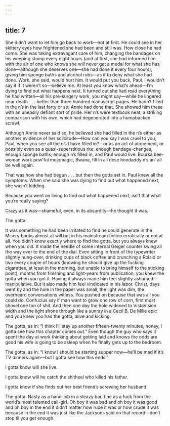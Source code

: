 ```yaml
---
---
---
```

title: 7
---




She didn’t want to let him go back to work—not at first. He could see in her skittery eyes how frightened she had been and still was. How close he had come. She was taking extravagant care of him, changing the bandages on his weeping stump every eight hours (and at first, she had informed him with the air of one who knows she will never get a medal for what she has done—although she deserves one—she had done it every four hours), giving him sponge baths and alcohol rubs—as if to deny what she had done. Work, she said, would hurt him. It would put you back, Paul. I wouldn’t say it if it weren’t so—believe me. At least you know what’s ahead—I’m dying to find out what happens next. It turned out she had read everything he had written—all his pre-surgery work, you might say—while he lingered near death . . . better than three hundred manuscript pages. He hadn’t filled in the n’s in the last forty or so; Annie had done that. She showed him these with an uneasily defiant sort of pride. Her n’s were textbook neat, a striking comparison with his own, which had degenerated into a humpbacked scrawl.

Although Annie never said so, he believed she had filled in the n’s either as another evidence of her solicitude—How can you say I was cruel to you, Paul, when you see all the n’s I have filled in?—or as an act of atonement, or possibly even as a quasi-superstitious rite: enough bandage-changes, enough sponge baths, enough n’s filled in, and Paul would live. Bourka bee-woman work pow’ful mojomagic, Bwana, fill in all dese hoodaddy n’s an’ all be well again.

That was how she had begun . . . but then the gotta set in. Paul knew all the symptoms. When she said she was dying to find out what happened next, she wasn’t kidding.

Because you went on living to find out what happened next, isn’t that what you’re really saying?

Crazy as it was—shameful, even, in its absurdity—he thought it was.

The gotta.

It was something he had been irritated to find he could generate in the Misery books almost at will but in his mainstream fiction erratically or not at all. You didn’t know exactly where to find the gotta, but you always knew when you did. It made the needle of some internal Geiger counter swing all the way over to the end of the dial. Even sitting in front of the typewriter slightly hung-over, drinking cups of black coffee and crunching a Rolaid or two every couple of hours (knowing he should give up the fucking cigarettes, at least in the morning, but unable to bring himself to the sticking point), months from finishing and light-years from publication, you knew the gotta when you got it. Having it always made him feel slightly ashamed—manipulative. But it also made him feel vindicated in his labor. Christ, days went by and the hole in the paper was small, the light was dim, the overheard conversations witless. You pushed on because that was all you could do. Confucius say if man want to grow one row of corn, first must shovel one ton of shit. And then one day the hole widened to VistaVision width and the light shone through like a sunray in a Cecil B. De Mille epic and you knew you had the gotta, alive and kicking.

The gotta, as in: “I think I’ll stay up another fifteen-twenty minutes, honey, I gotta see how this chapter comes out.” Even though the guy who says it spent the day at work thinking about getting laid and knows the odds are good his wife is going to be asleep when he finally gets up to the bedroom.

The gotta, as in: “I know I should be starting supper now—he’ll be mad if it’s TV dinners again—but I gotta see how this ends.”

I gotta know will she live.

I gotta know will he catch the shitheel who killed his father.

I gotta know if she finds out her best friend’s screwing her husband.

The gotta. Nasty as a hand-job in a sleazy bar, fine as a fuck from the world’s most talented call-girl. Oh boy it was bad and oh boy it was good and oh boy in the end it didn’t matter how rude it was or how crude it was because in the end it was just like the Jacksons said on that record—don’t stop til you get enough.
